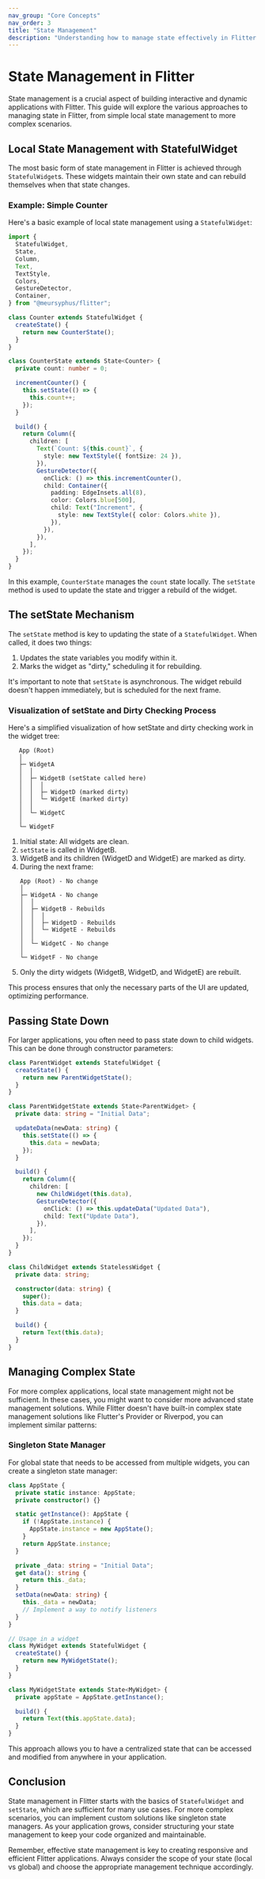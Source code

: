 ```yaml
---
nav_group: "Core Concepts"
nav_order: 3
title: "State Management"
description: "Understanding how to manage state effectively in Flitter applications"
---
```


# State Management in Flitter

State management is a crucial aspect of building interactive and dynamic applications with Flitter. This guide will explore the various approaches to managing state in Flitter, from simple local state management to more complex scenarios.

## Local State Management with StatefulWidget

The most basic form of state management in Flitter is achieved through `StatefulWidget`s. These widgets maintain their own state and can rebuild themselves when that state changes.

### Example: Simple Counter

Here's a basic example of local state management using a `StatefulWidget`:

```typescript
import {
  StatefulWidget,
  State,
  Column,
  Text,
  TextStyle,
  Colors,
  GestureDetector,
  Container,
} from "@meursyphus/flitter";

class Counter extends StatefulWidget {
  createState() {
    return new CounterState();
  }
}

class CounterState extends State<Counter> {
  private count: number = 0;

  incrementCounter() {
    this.setState(() => {
      this.count++;
    });
  }

  build() {
    return Column({
      children: [
        Text(`Count: ${this.count}`, {
          style: new TextStyle({ fontSize: 24 }),
        }),
        GestureDetector({
          onClick: () => this.incrementCounter(),
          child: Container({
            padding: EdgeInsets.all(8),
            color: Colors.blue[500],
            child: Text("Increment", {
              style: new TextStyle({ color: Colors.white }),
            }),
          }),
        }),
      ],
    });
  }
}
```

In this example, `CounterState` manages the `count` state locally. The `setState` method is used to update the state and trigger a rebuild of the widget.

## The setState Mechanism

The `setState` method is key to updating the state of a `StatefulWidget`. When called, it does two things:

1. Updates the state variables you modify within it.
2. Marks the widget as "dirty," scheduling it for rebuilding.

It's important to note that `setState` is asynchronous. The widget rebuild doesn't happen immediately, but is scheduled for the next frame.

### Visualization of setState and Dirty Checking Process

Here's a simplified visualization of how setState and dirty checking work in the widget tree:

```
   App (Root)
   │
   ├─ WidgetA
   │  │
   │  ├─ WidgetB (setState called here)
   │  │  │
   │  │  ├─ WidgetD (marked dirty)
   │  │  └─ WidgetE (marked dirty)
   │  │
   │  └─ WidgetC
   │
   └─ WidgetF
```

1. Initial state: All widgets are clean.
2. `setState` is called in WidgetB.
3. WidgetB and its children (WidgetD and WidgetE) are marked as dirty.
4. During the next frame:
   ```
   App (Root) - No change
   │
   ├─ WidgetA - No change
   │  │
   │  ├─ WidgetB - Rebuilds
   │  │  │
   │  │  ├─ WidgetD - Rebuilds
   │  │  └─ WidgetE - Rebuilds
   │  │
   │  └─ WidgetC - No change
   │
   └─ WidgetF - No change
   ```
5. Only the dirty widgets (WidgetB, WidgetD, and WidgetE) are rebuilt.

This process ensures that only the necessary parts of the UI are updated, optimizing performance.

## Passing State Down

For larger applications, you often need to pass state down to child widgets. This can be done through constructor parameters:

```typescript
class ParentWidget extends StatefulWidget {
  createState() {
    return new ParentWidgetState();
  }
}

class ParentWidgetState extends State<ParentWidget> {
  private data: string = "Initial Data";

  updateData(newData: string) {
    this.setState(() => {
      this.data = newData;
    });
  }

  build() {
    return Column({
      children: [
        new ChildWidget(this.data),
        GestureDetector({
          onClick: () => this.updateData("Updated Data"),
          child: Text("Update Data"),
        }),
      ],
    });
  }
}

class ChildWidget extends StatelessWidget {
  private data: string;

  constructor(data: string) {
    super();
    this.data = data;
  }

  build() {
    return Text(this.data);
  }
}
```

## Managing Complex State

For more complex applications, local state management might not be sufficient. In these cases, you might want to consider more advanced state management solutions. While Flitter doesn't have built-in complex state management solutions like Flutter's Provider or Riverpod, you can implement similar patterns:

### Singleton State Manager

For global state that needs to be accessed from multiple widgets, you can create a singleton state manager:

```typescript
class AppState {
  private static instance: AppState;
  private constructor() {}

  static getInstance(): AppState {
    if (!AppState.instance) {
      AppState.instance = new AppState();
    }
    return AppState.instance;
  }

  private _data: string = "Initial Data";
  get data(): string {
    return this._data;
  }
  setData(newData: string) {
    this._data = newData;
    // Implement a way to notify listeners
  }
}

// Usage in a widget
class MyWidget extends StatefulWidget {
  createState() {
    return new MyWidgetState();
  }
}

class MyWidgetState extends State<MyWidget> {
  private appState = AppState.getInstance();

  build() {
    return Text(this.appState.data);
  }
}
```

This approach allows you to have a centralized state that can be accessed and modified from anywhere in your application.

## Conclusion

State management in Flitter starts with the basics of `StatefulWidget` and `setState`, which are sufficient for many use cases. For more complex scenarios, you can implement custom solutions like singleton state managers. As your application grows, consider structuring your state management to keep your code organized and maintainable.

Remember, effective state management is key to creating responsive and efficient Flitter applications. Always consider the scope of your state (local vs global) and choose the appropriate management technique accordingly.
